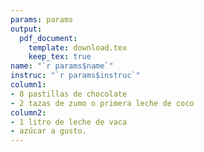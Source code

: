 ```yaml
---
params: params
output:
  pdf_document:
    template: download.tex
    keep_tex: true
name: "`r params$name`"
instruc: "`r params$instruc`"
column1:
- 8 pastillas de chocolate
- 2 tazas de zumo o primera leche de coco
column2:
- 1 litro de leche de vaca
- azúcar a gusto.
---
```

